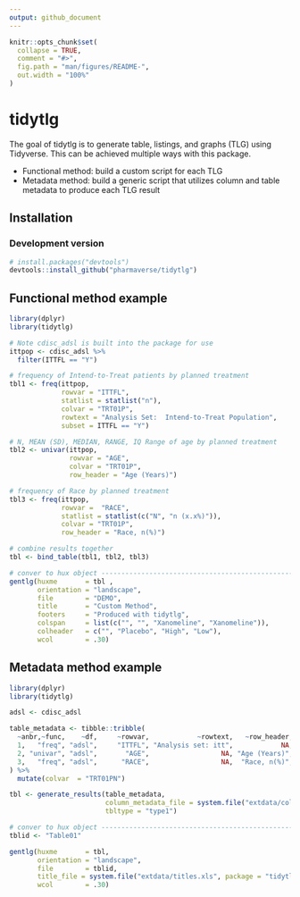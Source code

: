 ```yaml
---
output: github_document
---
```


<!-- README.md is generated from README.Rmd. Please edit that file -->

```r
knitr::opts_chunk$set(
  collapse = TRUE,
  comment = "#>",
  fig.path = "man/figures/README-",
  out.width = "100%"
)
```
# tidytlg
<!-- badges: start -->
 <!-- <img src="man/figures/logo.png" align="right" height = "13"/> -->
<!-- badges: end -->

The goal of tidytlg is to generate table, listings, and graphs (TLG) using Tidyverse.  This can be achieved multiple ways with this package.

* Functional method:    build a custom script for each TLG
* Metadata method:  build a generic script that utilizes column and table metadata to produce each TLG result


## Installation
### Development version
```r
# install.packages("devtools")
devtools::install_github("pharmaverse/tidytlg")
```

## Functional method example

```r
library(dplyr)
library(tidytlg)

# Note cdisc_adsl is built into the package for use
ittpop <- cdisc_adsl %>%
  filter(ITTFL == "Y")

# frequency of Intend-to-Treat patients by planned treatment
tbl1 <- freq(ittpop,
             rowvar = "ITTFL",
             statlist = statlist("n"),
             colvar = "TRT01P",
             rowtext = "Analysis Set:  Intend-to-Treat Population",
             subset = ITTFL == "Y")

# N, MEAN (SD), MEDIAN, RANGE, IQ Range of age by planned treatment
tbl2 <- univar(ittpop,
               rowvar = "AGE",
               colvar = "TRT01P",
               row_header = "Age (Years)")

# frequency of Race by planned treatment
tbl3 <- freq(ittpop,
             rowvar =  "RACE",
             statlist = statlist(c("N", "n (x.x%)")),
             colvar = "TRT01P",
             row_header = "Race, n(%)")

# combine results together
tbl <- bind_table(tbl1, tbl2, tbl3)

# conver to hux object -----------------------------------------------------------------
gentlg(huxme       = tbl ,
       orientation = "landscape",
       file        = "DEMO",
       title       = "Custom Method",
       footers     = "Produced with tidytlg",
       colspan     = list(c("", "", "Xanomeline", "Xanomeline")),
       colheader   = c("", "Placebo", "High", "Low"),
       wcol        = .30)
```


## Metadata method example

```r
library(dplyr)
library(tidytlg)

adsl <- cdisc_adsl

table_metadata <- tibble::tribble(
  ~anbr,~func,    ~df,     ~rowvar,            ~rowtext,   ~row_header,                    ~statlist,         ~subset,
  1,   "freq", "adsl",     "ITTFL", "Analysis set: itt",            NA,                statlist("n"),  "ITTFL == 'Y'",
  2, "univar", "adsl",       "AGE",                  NA, "Age (Years)",                           NA,              NA,
  3,   "freq", "adsl",      "RACE",                  NA,  "Race, n(%)", statlist(c("N", "n (x.x%)")),              NA
) %>%
  mutate(colvar  = "TRT01PN")

tbl <- generate_results(table_metadata, 
                        column_metadata_file = system.file("extdata/column_metadata.xlsx", package = "tidytlg"),
                        tbltype = "type1") 

# conver to hux object -----------------------------------------------------------------
tblid <- "Table01"

gentlg(huxme       = tbl,
       orientation = "landscape",
       file        = tblid,
       title_file = system.file("extdata/titles.xls", package = "tidytlg"),
       wcol        = .30)
```

